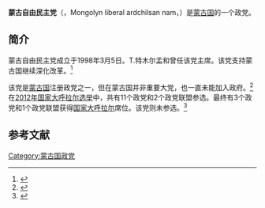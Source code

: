 '''蒙古自由民主党'''（{{lang-mn|Монголын Либерал Ардчилсан Нам}}，Mongolyn liberal ardchilsan nam，{{lang-en|Mongolian Liberal Democratic Party}}）是[[蒙古国|蒙古国]]的一个政党。

==简介==
蒙古自由民主党成立于1998年3月5日。Т.特木尔孟和曾任该党主席。该党支持蒙古国继续深化改革。<ref name=crw>{{Cite web |url=http://www.crwflags.com/fotw/flags/mn-polit.html |title=Mongolian political parties, crwflags, Retrieved on 2014-05-15 |access-date=2014-05-15 |archive-url=https://web.archive.org/web/20140517132718/http://www.crwflags.com/fotw/flags/mn-polit.html |archive-date=2014-05-17 |dead-url=yes }}</ref>

该党是[[蒙古国|蒙古国]]注册政党之一，但在蒙古国并非重要大党，也一直未能加入政府。<ref>{{Cite web |url=http://info.2012.163.com/country/3905.html |title=蒙古，网易，于2014-05-15查阅 |access-date=2014-05-15 |archive-url=https://web.archive.org/web/20150408123821/http://info.2012.163.com/country/3905.html |archive-date=2015-04-08 |dead-url=yes }}</ref>在[[2012年蒙古国会选举|2012年国家大呼拉尔选举]]中，共有11个政党和2个政党联盟参选。最终有3个政党和1个政党联盟获得[[国家大呼拉尔|国家大呼拉尔]]席位。该党则未参选。<ref>{{Cite web |url=http://gb.cri.cn/27824/2012/05/18/2225s3689705.htm |title=蒙古前总统获保释 各政党领取参选证书，国际在线，2012-05-18 |accessdate=2014-05-15 |archive-date=2014-05-17 |archive-url=https://web.archive.org/web/20140517134034/http://gb.cri.cn/27824/2012/05/18/2225s3689705.htm |dead-url=no }}</ref>

==参考文献==
{{reflist}}

{{蒙古国政党}}
[[Category:蒙古国政党|Category:蒙古国政党]]